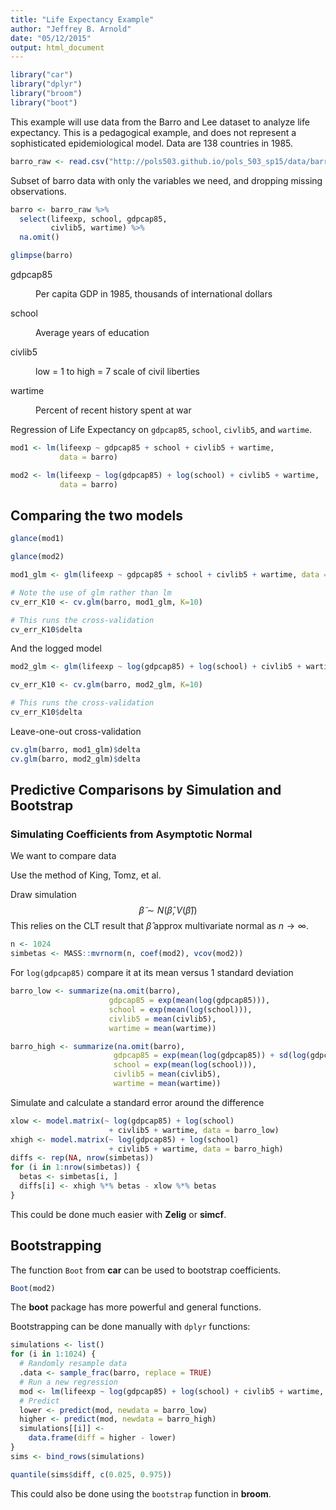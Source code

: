```yaml
---
title: "Life Expectancy Example"
author: "Jeffrey B. Arnold"
date: "05/12/2015"
output: html_document
---
```


```r
library("car")
library("dplyr")
library("broom")
library("boot")
```


This example will use data from the Barro and Lee dataset to analyze 
life expectancy. 
This is a pedagogical example, and does not represent a sophisticated epidemiological model.
Data are 138 countries in 1985.

```r
barro_raw <- read.csv("http://pols503.github.io/pols_503_sp15/data/barro.csv")
```

Subset of barro data with only the variables we need, and dropping missing observations.
```r
barro <- barro_raw %>%
  select(lifeexp, school, gdpcap85,
         civlib5, wartime) %>%
  na.omit()

glimpse(barro)
```

gdpcap85

:   Per capita GDP in 1985, thousands of international dollars

school

:   Average years of education

civlib5

:   low = 1 to high = 7 scale of civil liberties

wartime

:   Percent of recent history spent at war


Regression of Life Expectancy on `gdpcap85`, `school`, `civlib5`, and `wartime`.

```r
mod1 <- lm(lifeexp ~ gdpcap85 + school + civlib5 + wartime,
           data = barro)
```

```r
mod2 <- lm(lifeexp ~ log(gdpcap85) + log(school) + civlib5 + wartime,
           data = barro)
```

## Comparing the two models

```r
glance(mod1)
```

```r
glance(mod2)
```

```r
mod1_glm <- glm(lifeexp ~ gdpcap85 + school + civlib5 + wartime, data = barro, na.action="na.omit")

# Note the use of glm rather than lm
cv_err_K10 <- cv.glm(barro, mod1_glm, K=10)

# This runs the cross-validation
cv_err_K10$delta

```
And the logged model
```r
mod2_glm <- glm(lifeexp ~ log(gdpcap85) + log(school) + civlib5 + wartime, data = barro, na.action = "na.omit")

cv_err_K10 <- cv.glm(barro, mod2_glm, K=10)

# This runs the cross-validation
cv_err_K10$delta
```

Leave-one-out cross-validation
```r
cv.glm(barro, mod1_glm)$delta
cv.glm(barro, mod2_glm)$delta
```


## Predictive Comparisons by Simulation and Bootstrap

### Simulating Coefficients from Asymptotic Normal

We want to compare data 

Use the method of King, Tomz, et al.

Draw simulation
$$
\tilde\beta \sim N(\hat\beta, V(\hat\beta))
$$
This relies on the CLT result that $\hat\beta$ approx multivariate normal as $n \to \infty$.
```r
n <- 1024
simbetas <- MASS::mvrnorm(n, coef(mod2), vcov(mod2))
```

For `log(gdpcap85)` compare it at its mean versus 1 standard deviation
```r
barro_low <- summarize(na.omit(barro),
                      gdpcap85 = exp(mean(log(gdpcap85))),
                      school = exp(mean(log(school))),
                      civlib5 = mean(civlib5),
                      wartime = mean(wartime))

barro_high <- summarize(na.omit(barro),
                       gdpcap85 = exp(mean(log(gdpcap85)) + sd(log(gdpcap85))),
                       school = exp(mean(log(school))),
                       civlib5 = mean(civlib5),
                       wartime = mean(wartime))
```



Simulate and calculate a standard error around the difference
```r
xlow <- model.matrix(~ log(gdpcap85) + log(school)
                      + civlib5 + wartime, data = barro_low)
xhigh <- model.matrix(~ log(gdpcap85) + log(school)
                      + civlib5 + wartime, data = barro_high)
diffs <- rep(NA, nrow(simbetas))
for (i in 1:nrow(simbetas)) {
  betas <- simbetas[i, ]
  diffs[i] <- xhigh %*% betas - xlow %*% betas
}

```

This could be done much easier with **Zelig** or **simcf**.

## Bootstrapping

The function `Boot` from **car** can be used to bootstrap coefficients.
```r
Boot(mod2)
```

The **boot** package has more powerful and general functions.

Bootstrapping can be done manually with `dplyr` functions:
```r
simulations <- list()
for (i in 1:1024) {
  # Randomly resample data
  .data <- sample_frac(barro, replace = TRUE)
  # Run a new regression
  mod <- lm(lifeexp ~ log(gdpcap85) + log(school) + civlib5 + wartime, data = .data)
  # Predict
  lower <- predict(mod, newdata = barro_low)
  higher <- predict(mod, newdata = barro_high)
  simulations[[i]] <-
    data.frame(diff = higher - lower)
}
sims <- bind_rows(simulations)

quantile(sims$diff, c(0.025, 0.975))
```

This could also be done using the `bootstrap` function in **broom**.

